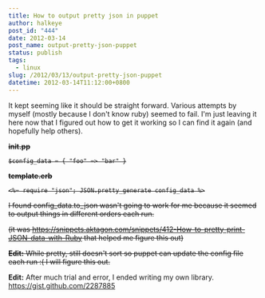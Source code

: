 ```yaml
---
title: How to output pretty json in puppet
author: halkeye
post_id: "444"
date: 2012-03-14
post_name: output-pretty-json-puppet
status: publish
tags:
  - linux
slug: /2012/03/13/output-pretty-json-puppet
datetime: 2012-03-14T11:12:00+0800
---
```


It kept seeming like it should be straight forward. Various attempts by myself (mostly because I don't know ruby) seemed to fail. I'm just leaving it here now that I figured out how to get it working so I can find it again (and hopefully help others).

<s>

**init.pp**

```
$config_data = { "foo" => "bar" }
```

**template.erb**

```
<%= require "json"; JSON.pretty_generate config_data %>
```

I found config_data.to_json wasn't going to work for me because it seemed to output things in different orders each run.

(it was https://snippets.aktagon.com/snippets/412-How-to-pretty-print-JSON-data-with-Ruby that helped me figure this out)

**Edit:** While pretty, still doesn't sort so puppet can update the config file each run :( I will figure this out.
</s>

**Edit:** After much trial and error, I ended writing my own library. https://gist.github.com/2287885

<Gist gistLink="halkeye/2287885" />
